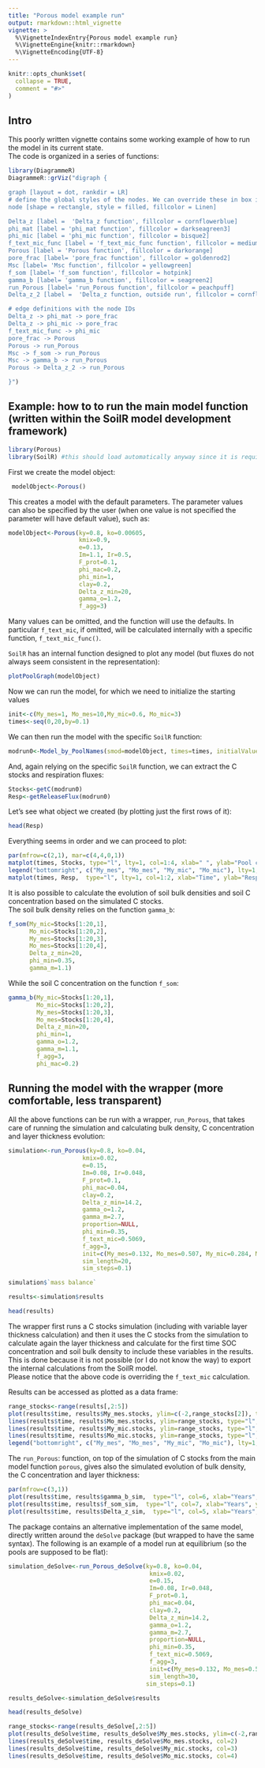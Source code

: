 ```yaml
---
title: "Porous model example run"
output: rmarkdown::html_vignette
vignette: >
  %\VignetteIndexEntry{Porous model example run}
  %\VignetteEngine{knitr::rmarkdown}
  %\VignetteEncoding{UTF-8}
---
```


```r
knitr::opts_chunk$set(
  collapse = TRUE,
  comment = "#>"
)
```

## Intro
This poorly written vignette contains some working example of how to run the model in its current state.  
The code is organized in a series of functions:


```r
library(DiagrammeR)
DiagrammeR::grViz("digraph {

graph [layout = dot, rankdir = LR]
# define the global styles of the nodes. We can override these in box if we wish
node [shape = rectangle, style = filled, fillcolor = Linen]

Delta_z [label =  'Delta_z function', fillcolor = cornflowerblue]
phi_mat [label = 'phi_mat function', fillcolor = darkseagreen3]
phi_mic [label = 'phi_mic function', fillcolor = bisque2]
f_text_mic_func [label = 'f_text_mic_func function', fillcolor = mediumpurple1]
Porous [label = 'Porous function', fillcolor = darkorange]
pore_frac [label= 'pore_frac function', fillcolor = goldenrod2]
Msc [label= 'Msc function', fillcolor = yellowgreen]
f_som [label= 'f_som function', fillcolor = hotpink]
gamma_b [label= 'gamma_b function', fillcolor = seagreen2]
run_Porous [label= 'run_Porous function', fillcolor = peachpuff]
Delta_z_2 [label =  'Delta_z function, outside run', fillcolor = cornflowerblue]

# edge definitions with the node IDs
Delta_z -> phi_mat -> pore_frac
Delta_z -> phi_mic -> pore_frac
f_text_mic_func -> phi_mic
pore_frac -> Porous
Porous -> run_Porous
Msc -> f_som -> run_Porous
Msc -> gamma_b -> run_Porous
Porous -> Delta_z_2 -> run_Porous

}")
```



## Example: how to to run the main model function (written within the SoilR model development framework)

```r
library(Porous)
library(SoilR) #this should load automatically anyway since it is required by Porous
```

First we create the model object:
```r
 modelObject<-Porous()
```
This creates a model with the default parameters. The parameter values can also be specified by the user (when one value is not specified the parameter will have default value), such as:

```r
modelObject<-Porous(ky=0.8, ko=0.00605,
                    kmix=0.9,
                    e=0.13,
                    Im=1.1, Ir=0.5,
                    F_prot=0.1,
                    phi_mac=0.2,
                    phi_min=1,
                    clay=0.2,
                    Delta_z_min=20,
                    gamma_o=1.2,
                    f_agg=3)

```
Many values can be omitted, and the function will use the defaults. In particular `f_text_mic `, if omitted, will be calculated internally with a specific function, `f_text_mic_func()`.

`SoilR` has an internal function designed to plot any model (but fluxes do not always seem consistent in the representation):

```r
plotPoolGraph(modelObject)
```

Now we can run the model, for which we need to initialize the starting values
```r
init<-c(My_mes=1, Mo_mes=10,My_mic=0.6, Mo_mic=3)
times<-seq(0,20,by=0.1)
```

We can then run the model with the specific `SoilR` function:
```r
modrun0<-Model_by_PoolNames(smod=modelObject, times=times, initialValues=init)
```

And, again relying on  the specific `SoilR` function, we can extract the C stocks and respiration fluxes:

```r
Stocks<-getC(modrun0)
Resp<-getReleaseFlux(modrun0)
```
Let's see what object we created (by plotting just the first rows of it):
```r
head(Resp)
```

Everything seems in order and we can proceed to plot:
```r
par(mfrow=c(2,1), mar=c(4,4,0,1))
matplot(times, Stocks, type="l", lty=1, col=1:4, xlab=" ", ylab="Pool contents", bty="n")
legend("bottomright", c("My_mes", "Mo_mes", "My_mic", "Mo_mic"), lty=1, col=1:4, bty="n")
matplot(times, Resp,  type="l", lty=1, col=1:2, xlab="Time", ylab="Respiration", bty="n")
```


It is also possible to calculate the evolution of soil bulk densities and soil C concentration based on the simulated C stocks.  
The soil bulk density relies on the function `gamma_b`:  
```r
f_som(My_mic=Stocks[1:20,1],
      Mo_mic=Stocks[1:20,2],
      My_mes=Stocks[1:20,3],
      Mo_mes=Stocks[1:20,4],
      Delta_z_min=20,
      phi_min=0.35,
      gamma_m=1.1)
```

While the soil C concentration on the function `f_som`:  
```r
gamma_b(My_mic=Stocks[1:20,1],
        Mo_mic=Stocks[1:20,2],
        My_mes=Stocks[1:20,3],
        Mo_mes=Stocks[1:20,4],
        Delta_z_min=20,
        phi_min=1,
        gamma_o=1.2,
        gamma_m=1.1,
        f_agg=3,
        phi_mac=0.2)
```


## Running the model with the wrapper (more comfortable, less transparent)
All the above functions can be run with a wrapper, `run_Porous`, that takes care of running the simulation and calculating bulk density, C concentration and layer thickness evolution:

```r
simulation<-run_Porous(ky=0.8, ko=0.04,
                     kmix=0.02,
                     e=0.15,
                     Im=0.08, Ir=0.048,
                     F_prot=0.1,
                     phi_mac=0.04,
                     clay=0.2,
                     Delta_z_min=14.2,
                     gamma_o=1.2,
                     gamma_m=2.7,
                     proportion=NULL,
                     phi_min=0.35,
                     f_text_mic=0.5069,
                     f_agg=3,
                     init=c(My_mes=0.132, Mo_mes=0.507, My_mic=0.284, Mo_mic=0.579),
                     sim_length=20,
                     sim_steps=0.1)

simulation$`mass balance`

results<-simulation$results

head(results)
```
The wrapper first runs a C stocks simulation (including with variable layer thickness calculation) and then it uses the C stocks from the simulation to calculate again the layer thickness and calculate for the first time SOC concentration and soil bulk density to include these variables in the results. This is done because it is not possible (or I do not know the way) to export the internal calculations from the SoilR model.  
Please notice that the above code is overriding the `f_text_mic` calculation.


Results can be accessed as plotted as a data frame:  
```r
range_stocks<-range(results[,2:5])
plot(results$time, results$My_mes.stocks, ylim=c(-2,range_stocks[2]), type="l", col=1, xlab="Years", ylab="C stocks")
lines(results$time, results$Mo_mes.stocks, ylim=range_stocks, type="l", col=2)
lines(results$time, results$My_mic.stocks, ylim=range_stocks, type="l", col=3)
lines(results$time, results$Mo_mic.stocks, ylim=range_stocks, type="l", col=4)
legend("bottomright", c("My_mes", "Mo_mes", "My_mic", "Mo_mic"), lty=1, col=1:4, bty="n")
```

The `run_Porous`: function, on top of the simulation of C stocks from the main model function `porous`, gives also the simulated evolution of bulk density, the C concentration and layer thickness:
```r
par(mfrow=c(3,1))
plot(results$time, results$gamma_b_sim,  type="l", col=6, xlab="Years", ylab="Bulk density")
plot(results$time, results$f_som_sim,  type="l", col=7, xlab="Years", ylab="C concentration")
plot(results$time, results$Delta_z_sim,  type="l", col=5, xlab="Years", ylab="Delta Z (cm)")
```

  
The package contains an alternative implementation of the same model, directly written around the `deSolve` package (but wrapped to have the same syntax). The following is an example of a model run at equilibrium (so the pools are supposed to be flat):

```r
simulation_deSolve<-run_Porous_deSolve(ky=0.8, ko=0.04,
                                        kmix=0.02,
                                        e=0.15,
                                        Im=0.08, Ir=0.048,
                                        F_prot=0.1,
                                        phi_mac=0.04,
                                        clay=0.2,
                                        Delta_z_min=14.2,
                                        gamma_o=1.2,
                                        gamma_m=2.7,
                                        proportion=NULL,
                                        phi_min=0.35,
                                        f_text_mic=0.5069,
                                        f_agg=3,
                                        init=c(My_mes=0.132, Mo_mes=0.507, My_mic=0.284, Mo_mic=0.579),
                                        sim_length=30,
                                       sim_steps=0.1)

results_deSolve<-simulation_deSolve$results

head(results_deSolve)
```



```r
range_stocks<-range(results_deSolve[,2:5])
plot(results_deSolve$time, results_deSolve$My_mes.stocks, ylim=c(-2,range_stocks[2]), type="l", col=1)
lines(results_deSolve$time, results_deSolve$Mo_mes.stocks, col=2)
lines(results_deSolve$time, results_deSolve$My_mic.stocks, col=3)
lines(results_deSolve$time, results_deSolve$Mo_mic.stocks, col=4)
```
